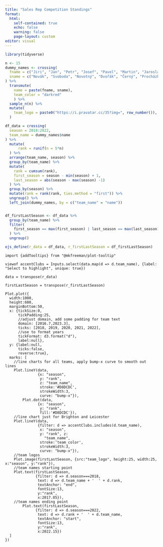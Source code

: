 ```yaml
---
title: "Sales Rep Competition Standings"
format:
  html:
    self-contained: true
    echo: false
    warning: false
    page-layout: custom
editor: visual
---
```


```r
library(tidyverse)

n <- 15
dummy_names <- crossing(
  fname = c("Jiri", "Jan", "Petr", "Josef", "Pavel", "Martin", "Jaroslav", "Tomáš", "Miroslav", "Zdeněk"),
  sname = c("Novák", "Svoboda", "Novotný", "Dvořák", "Černý", "Procházka", "Kučera", "Veselý", "Horák", "Krejčí")
) %>%
  transmute(
    name = paste(fname, sname),
    team_color = "darkred"
    ) %>%
  sample_n(n) %>%
  mutate(
    team_logo = paste0("https://i.pravatar.cc/35?img=", row_number()),
  )

df_data = crossing(
  season = 2018:2022,
  team_name = dummy_names$name
) %>%
  mutate(
      rank = runif(n = 5*n)
  ) %>%
  arrange(team_name, season) %>%
  group_by(team_name) %>%
  mutate(
    rank = cumsum(rank),
    first_season = season - min(season) + 1,
    last_season = abs(season - max(season) -1)
  ) %>%
  group_by(season) %>%
  mutate(rank = rank(rank, ties.method = "first")) %>%
  ungroup() %>%
  left_join(dummy_names, by = c("team_name" = "name"))


df_firstLastSeason <- df_data %>%
  group_by(team_name) %>%
  filter(
    first_season == max(first_season) | last_season == max(last_season)
  ) %>%
  ungroup()

ojs_define(r_data = df_data, r_firstLastSeason = df_firstLastSeason)

```

```ojs

import {addTooltips} from "@mkfreeman/plot-tooltip"

viewof accentClubs = Inputs.select(data.map(d => d.team_name), {label: "Select to highlight", unique: true})

data = transpose(r_data)

firstLastSeason = transpose(r_firstLastSeason)

```


```ojs
Plot.plot({
  width:1000,
  height:600,
  marginBottom:50,
  x: {tickSize:0, 
      tickPadding:25,
      //adjust domain, add some padding for team text
      domain: [2016.7,2023.3],
      ticks: [2018, 2019, 2020, 2021, 2022], 
      //use to format years
      tickFormat: d3.format("d"),
      label:null},
  y: {label:null, 
      ticks:false, 
      reverse:true},
  marks: [
    //line charts for all teams, apply bump-x curve to smooth out lines
    Plot.lineY(data, 
               {x: "season", 
                y: "rank", 
                z: "team_name", 
                stroke:'#D8DCDC',
                strokeWidth:3,
                curve: "bump-x"}),
        Plot.dot(data, 
               {x: "season", 
                y: "rank",
                fill:'#D8DCDC'}),
    //line chart just for Brighton and Leicester
    Plot.lineY(data, 
               {filter: d => accentClubs.includes(d.team_name),
                x: "season", 
                y: "rank", z: 
                  "team_name", 
                stroke:'team_color', 
                strokeWidth:3, 
                curve: "bump-x"}),
    //team logos
    Plot.image(firstLastSeason, {src:"team_logo", height:25, width:25, x:"season", y:"rank"}),
    //team names starting point
    Plot.text(firstLastSeason, 
              {filter: d => d.season===2018,
               text: d => d.team_name + '  ' + d.rank, 
               textAnchor: "end", 
               fontSize:13, 
               y:"rank",
               x:2017.85}),
    //team names ending point
        Plot.text(firstLastSeason, 
              {filter: d => d.season===2022,
               text: d => d.rank + '  ' + d.team_name,
               textAnchor: "start", 
               fontSize:13,
               y:"rank",
               x:2022.15})
  ]
})

```
